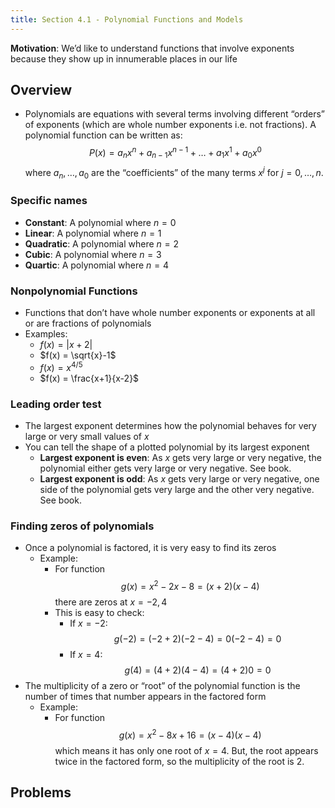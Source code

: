 ```yaml
---
title: Section 4.1 - Polynomial Functions and Models
---
```


**Motivation**: We'd like to understand functions that involve exponents because they show up in innumerable places in our life

## Overview
- Polynomials are equations with several terms involving different "orders" of exponents (which are whole number exponents i.e. not fractions). A polynomial function can be written as:
$$
P(x) = a_nx^n + a_{n-1}x^{n-1} + \ldots + a_1x^1 + a_0x^0
$$
where $a_n,\ldots,a_0$ are the "coefficients" of the many terms $x^j$ for $j=0,\ldots,n$.

### Specific names
- **Constant**: A polynomial where $n=0$
- **Linear**: A polynomial where $n=1$
- **Quadratic**: A polynomial where $n=2$
- **Cubic**: A polynomial where $n=3$
- **Quartic**: A polynomial where $n=4$

### Nonpolynomial Functions
- Functions that don't have whole number exponents or exponents at all or are fractions of polynomials
- Examples:
	- $f(x) = |x+2|$
	- $f(x) = \sqrt{x}-1$
	- $f(x) = x^{4/5}$
	- $f(x) = \frac{x+1}{x-2}$

### Leading order test
- The largest exponent determines how the polynomial behaves for very large or very small values of $x$
- You can tell the shape of a plotted polynomial by its largest exponent
    - **Largest exponent is even**: As $x$ gets very large or very negative, the polynomial either gets very large or very negative. See book.
    - **Largest exponent is odd**: As $x$ gets very large or very negative, one side of the polynomial gets very large and the other very negative. See book.

### Finding zeros of polynomials
- Once a polynomial is factored, it is very easy to find its zeros
    - Example:
        - For function $$g(x) = x^2 - 2x - 8 = (x + 2)(x-4)$$ there are zeros at $x=-2,4$
        - This is easy to check: 
            - If $x=-2$: $$g(-2) = (-2 + 2)(-2 - 4) = 0(-2-4) = 0$$
            - If $x=4$: $$g(4) = (4 + 2)(4 - 4) = (4 + 2)0 = 0$$
- The multiplicity of a zero or "root" of the polynomial function is the number of times that number appears in the factored form
    - Example:
	    - For function $$g(x) = x^2 - 8x + 16 = (x-4)(x-4)$$ which means it has only one root of $x=4$. But, the root appears twice in the factored form, so the multiplicity of the root is 2.

## Problems
